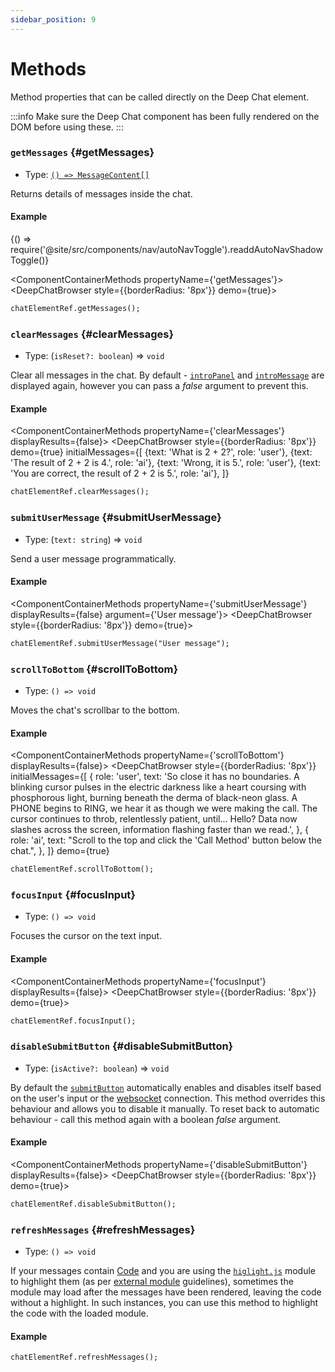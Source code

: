 ```yaml
---
sidebar_position: 9
---
```


# Methods

Method properties that can be called directly on the Deep Chat element.

:::info
Make sure the Deep Chat component has been fully rendered on the DOM before using these.
:::

### `getMessages` {#getMessages}

- Type: [`() => MessageContent[]`](/docs/messages#MessageContent)

Returns details of messages inside the chat.

#### Example


<BrowserOnly>{() => require('@site/src/components/nav/autoNavToggle').readdAutoNavShadowToggle()}</BrowserOnly>

<ComponentContainerMethods propertyName={'getMessages'}>
  <DeepChatBrowser style={{borderRadius: '8px'}} demo={true}></DeepChatBrowser>
</ComponentContainerMethods>

<Tabs>
<TabItem value="js" label="Code">

```html
chatElementRef.getMessages();
```

</TabItem>
</Tabs>

<LineBreak></LineBreak>

### `clearMessages` {#clearMessages}

- Type: (`isReset?: boolean`) => `void`

Clear all messages in the chat. By default - [`introPanel`](/docs/introPanel) and [`introMessage`](/docs/messages#introMessage) are displayed again, however you can pass
a _false_ argument to prevent this.

#### Example

<ComponentContainerMethods propertyName={'clearMessages'} displayResults={false}>
  <DeepChatBrowser
    style={{borderRadius: '8px'}}
    demo={true}
    initialMessages={[
      {text: 'What is 2 + 2?', role: 'user'},
      {text: 'The result of 2 + 2 is 4.', role: 'ai'},
      {text: 'Wrong, it is 5.', role: 'user'},
      {text: 'You are correct, the result of 2 + 2 is 5.', role: 'ai'},
    ]}
  ></DeepChatBrowser>
</ComponentContainerMethods>

<Tabs>
<TabItem value="js" label="Code">

```html
chatElementRef.clearMessages();
```

</TabItem>
</Tabs>

<LineBreak></LineBreak>

### `submitUserMessage` {#submitUserMessage}

- Type: (`text: string`) => `void`

Send a user message programmatically.

#### Example

<ComponentContainerMethods propertyName={'submitUserMessage'} displayResults={false} argument={'User message'}>
  <DeepChatBrowser style={{borderRadius: '8px'}} demo={true}></DeepChatBrowser>
</ComponentContainerMethods>

<Tabs>
<TabItem value="js" label="Code">

```html
chatElementRef.submitUserMessage("User message");
```

</TabItem>
</Tabs>

<LineBreak></LineBreak>

### `scrollToBottom` {#scrollToBottom}

- Type: `() => void`

Moves the chat's scrollbar to the bottom.

#### Example

<ComponentContainerMethods propertyName={'scrollToBottom'} displayResults={false}>
  <DeepChatBrowser
    style={{borderRadius: '8px'}}
    initialMessages={[
      {
        role: 'user',
        text: 'So close it has no boundaries. A blinking cursor pulses in the electric darkness like a heart coursing with phosphorous light, burning beneath the derma of black-neon glass. A PHONE begins to RING, we hear it as though we were making the call.  The cursor continues to throb, relentlessly patient, until... Hello? Data now slashes across the screen, information flashing faster than we read.',
      },
      {
        role: 'ai',
        text: "Scroll to the top and click the 'Call Method' button below the chat.",
      },
    ]}
    demo={true}
  ></DeepChatBrowser>
</ComponentContainerMethods>

<Tabs>
<TabItem value="js" label="Code">

```html
chatElementRef.scrollToBottom();
```

</TabItem>
</Tabs>

<LineBreak></LineBreak>

### `focusInput` {#focusInput}

- Type: `() => void`

Focuses the cursor on the text input.

#### Example

<ComponentContainerMethods propertyName={'focusInput'} displayResults={false}>
  <DeepChatBrowser style={{borderRadius: '8px'}} demo={true}></DeepChatBrowser>
</ComponentContainerMethods>

<Tabs>
<TabItem value="js" label="Code">

```html
chatElementRef.focusInput();
```

</TabItem>
</Tabs>

<LineBreak></LineBreak>

### `disableSubmitButton` {#disableSubmitButton}

- Type: (`isActive?: boolean`) => `void`

By default the [`submitButton`](/docs/styles#submitButtonStyles) automatically enables and disables itself based on the user's input
or the [websocket](/docs/connect#Websocket) connection. This method overrides this behaviour and allows you to disable it manually.
To reset back to automatic behaviour - call this method again with a boolean _false_ argument.

#### Example

<ComponentContainerMethods propertyName={'disableSubmitButton'} displayResults={false}>
  <DeepChatBrowser style={{borderRadius: '8px'}} demo={true}></DeepChatBrowser>
</ComponentContainerMethods>

<Tabs>
<TabItem value="js" label="Code">

```html
chatElementRef.disableSubmitButton();
```

</TabItem>
</Tabs>

<LineBreak></LineBreak>

### `refreshMessages` {#refreshMessages}

- Type: `() => void`

If your messages contain [Code](/docs/messages/#code-messages) and you are using the [`higlight.js`](https://www.npmjs.com/package/highlight.js?activeTab=readme) module to highlight them
(as per [external module](/examples/externalModules) guidelines), sometimes the module may load after the messages have been rendered, leaving the code without a highlight. In such instances, you can use this
method to highlight the code with the loaded module.

#### Example

<ComponentContainerHighlightMethod displayResults={false}>
  <DeepChatBrowser
    style={{borderRadius: '8px'}}
    initialMessages={[
      {
        text: '```java\nwhile (i < 5) {\n console.log("hi");\n i+= 1;\n}\n```',
        role: 'ai',
      },
    ]}
    messageStyles={{
      default: {
        shared: {
          bubble: {maxWidth: '270px'},
        },
      },
    }}
    demo={true}
  ></DeepChatBrowser>
</ComponentContainerHighlightMethod>

<Tabs>
<TabItem value="js" label="Code">

```html
chatElementRef.refreshMessages();
```

</TabItem>
</Tabs>

<LineBreak></LineBreak>
